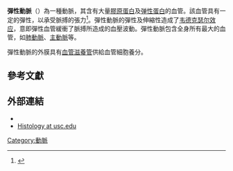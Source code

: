 {{Infobox anatomy
| Name        = 彈性動脈
| Latin       =
| Image       =
| Caption     =
| Image2      =
| Caption2    =
| Precursor   =
| System      = [[心血管系統|心血管系統]]
| Artery      =
| Vein        =
| Nerve       =
| Lymph       =
<!--
| Code        = {{TerminologiaHistologica|3|09|02.0.01010}}
-->
}}
'''彈性動脈'''（{{lang|en|elastic artery}}）為一種動脈，其{{tsl|en|tunica media|血管中膜|中膜}}含有大量[[膠原蛋白|膠原蛋白]]及[[弹性蛋白|弹性蛋白]]的血管。該血管具有一定的彈性，以承受脈搏的張力<ref>{{cite journal |author=Shadwick RE |title=Mechanical design in arteries |journal=J. Exp. Biol. |volume=202 |issue=Pt 23 |pages=3305–13 |date=December 1999 |pmid=10562513 |doi= |url=}}</ref>。彈性動脈的彈性及伸縮性造成了[[韦德克瑟尔效应|韦德克瑟尔效应]]，意即彈性血管緩衝了脈搏所造成的血壓波動。彈性動脈包含全身所有最大的血管，如[[肺動脈|肺動脈]]、[[主動脈|主動脈]]等。

彈性動脈的外膜具有[[血管滋養管|血管滋養管]]供給血管細胞養分。
==參考文獻==
<references/>

==外部連結==
* {{BUHistology|05402loa}}
* [https://web.archive.org/web/20061129072445/http://www.usc.edu/hsc/dental/ghisto/cv/c_11.html Histology at usc.edu]

{{Arteries and veins}}

[[Category:動脈|Category:動脈]]
